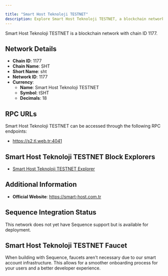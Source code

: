 ```yaml
---

title: "Smart Host Teknoloji TESTNET"
description: Explore Smart Host Teknoloji TESTNET, a blockchain network with chain ID 1177. Learn about its native currency, Smart Host Teknoloji TESTNET, and how to interact with the network.
---
```




Smart Host Teknoloji TESTNET is a blockchain network with chain ID 1177.

## Network Details

- **Chain ID**: 1177
- **Chain Name**: SHT
- **Short Name**: sht
- **Network ID**: 1177
- **Currency**: 
  - **Name**: Smart Host Teknoloji TESTNET
  - **Symbol**: tSHT
  - **Decimals**: 18

## RPC URLs

Smart Host Teknoloji TESTNET can be accessed through the following RPC endpoints:

- https://s2.tl.web.tr:4041

## Smart Host Teknoloji TESTNET Block Explorers

- [Smart Host Teknoloji TESTNET Explorer](https://s2.tl.web.tr:4000)

## Additional Information

- **Official Website**: https://smart-host.com.tr

## Sequence Integration Status

This network does not yet have Sequence support but is available for deployment.

## Smart Host Teknoloji TESTNET Faucet

When building with Sequence, faucets aren't necessary due to our smart account infrastructure. This allows for a smoother onboarding process for your users and a better developer experience.
